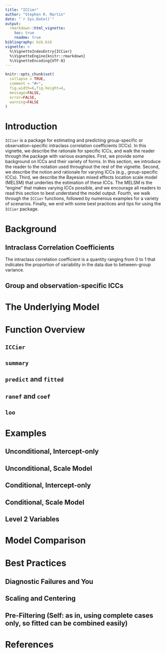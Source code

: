 ```yaml
---
title: "ICCier"
author: "Stephen R. Martin"
date: "`r Sys.Date()`"
output: 
  rmarkdown::html_vignette:
    toc: true
    readme: true
bibliography: bib.bib
vignette: >
  %\VignetteIndexEntry{ICCier}
  %\VignetteEngine{knitr::rmarkdown}
  %\VignetteEncoding{UTF-8}
---
```


```r
knitr::opts_chunk$set(
  collapse = TRUE,
  comment = "#>",
  fig.width=6,fig.height=4,
  message=FALSE,
  error=FALSE,
  warning=FALSE
)
```

# Introduction
`ICCier` is a package for estimating and predicting group-specific or observation-specific intraclass correlation coefficients (ICCs).
In this vignette, we describe the rationale for specific ICCs, and walk the reader through the package with various examples.
First, we provide some background on ICCs and their variety of forms.
In this section, we introduce the reader to the notation used throughout the rest of the vignette.
Second, we describe the notion and rationale for varying ICCs (e.g., group-specific ICCs).
Third, we describe the Bayesian mixed effects location scale model (MELSM) that underlies the estimation of these ICCs.
The MELSM is the "engine" that makes varying ICCs possible, and we encourage all readers to read this section to best understand the model output.
Fourth, we walk through the `ICCier` functions, followed by numerous examples for a variety of scenarios.
Finally, we end with some best practices and tips for using the `ICCier` package.

# Background
## Intraclass Correlation Coefficients
The intraclass correlation coefficient is a quantity ranging from 0 to 1 that indicates the proportion of variability in the data due to between-group variance.


## Group and observation-specific ICCs

# The Underlying Model

# Function Overview

## `ICCier`
## `summary`
## `predict` and `fitted`
## `ranef` and `coef`
## `loo`

# Examples

## Unconditional, Intercept-only

## Unconditional, Scale Model

## Conditional, Intercept-only

## Conditional, Scale Model

## Level 2 Variables

# Model Comparison

# Best Practices

## Diagnostic Failures and You

## Scaling and Centering

## Pre-Filtering (Self: as in, using complete cases only, so fitted can be combined easily)

# References
